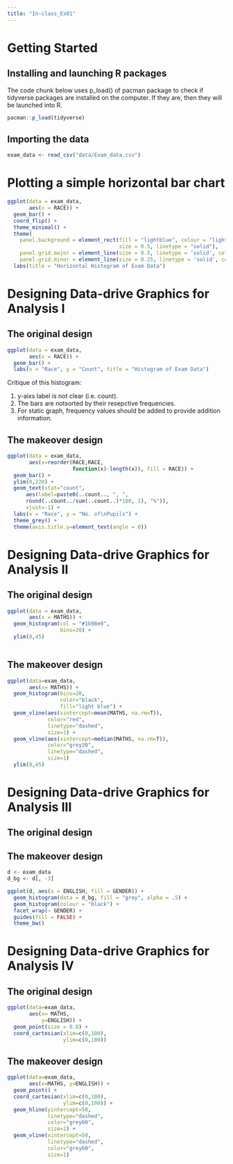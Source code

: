 ```yaml
---
title: "In-class_Ex01"
---
```


# Getting Started

## Installing and launching R packages

The code chunk below uses p_load() of pacman package to check if tidyverse packages are installed on the computer. If they are, then they will be launched into R.

```r
pacman::p_load(tidyverse)
```

## Importing the data

```r
exam_data <- read_csv("data/Exam_data.csv")
```

# Plotting a simple horizontal bar chart

```r
ggplot(data = exam_data,
       aes(x = RACE)) + 
  geom_bar() +
  coord_flip() +
  theme_minimal() +
  theme(
    panel.background = element_rect(fill = "lightblue", colour = "lightblue", 
                                    size = 0.5, linetype = "solid"),
    panel.grid.major = element_line(size = 0.5, linetype = 'solid', colour = "white"), 
    panel.grid.minor = element_line(size = 0.25, linetype = 'solid', colour = "white"))
  labs(title = "Horizontal Histogram of Exam Data")
```

# Designing Data-drive Graphics for Analysis I

## The original design

```r
ggplot(data = exam_data,
       aes(x = RACE)) + 
  geom_bar() +
  labs(x = "Race", y = "Count", title = "Histogram of Exam Data")
```

Critique of this histogram:

1.  y-aixs label is not clear (i.e. count).
2.  The bars are notsorted by their resepctive frequencies.
3.  For static graph, frequency values should be added to provide addition information.

## The makeover design

```r
ggplot(data = exam_data,
       aes(x=reorder(RACE,RACE,
                     function(x)-length(x)), fill = RACE)) + 
  geom_bar() +
  ylim(0,220) +
  geom_text(stat="count", 
      aes(label=paste0(..count.., ", ", 
      round(..count../sum(..count..)*100, 1), "%")),
      vjust=-1) +
  labs(x = "Race", y = "No. of\nPupils") +
  theme_grey() +
  theme(axis.title.y=element_text(angle = 0))
```
# Designing Data-drive Graphics for Analysis II

## The original design
```r
ggplot(data = exam_data,
       aes(x = MATHS)) + 
  geom_histogram(col = "#1b98e0",
                 bins=20) +
  ylim(0,45)
  
```
## The makeover design

```r
ggplot(data=exam_data, 
       aes(x= MATHS)) +
  geom_histogram(bins=20, 
                 color="black", 
                 fill="light blue") +
  geom_vline(aes(xintercept=mean(MATHS, na.rm=T)),
             color="red", 
             linetype="dashed", 
             size=1) +
  geom_vline(aes(xintercept=median(MATHS, na.rm=T)),
             color="grey30",
             linetype="dashed", 
             size=1)
  ylim(0,45)
```

# Designing Data-drive Graphics for Analysis III

## The original design

## The makeover design

```r
d <- exam_data   
d_bg <- d[, -3]  

ggplot(d, aes(x = ENGLISH, fill = GENDER)) +
  geom_histogram(data = d_bg, fill = "grey", alpha = .5) +
  geom_histogram(colour = "black") +
  facet_wrap(~ GENDER) +
  guides(fill = FALSE) +  
  theme_bw()
```
# Designing Data-drive Graphics for Analysis IV

## The original design

```r
ggplot(data=exam_data, 
       aes(x= MATHS, 
           y=ENGLISH)) +
  geom_point(size = 0.8) +
  coord_cartesian(xlim=c(0,100),
                  ylim=c(0,100))
```

## The makeover design

```r
ggplot(data=exam_data, 
       aes(x=MATHS, y=ENGLISH)) +
  geom_point() +
  coord_cartesian(xlim=c(0,100),
                  ylim=c(0,100)) +
  geom_hline(yintercept=50,
             linetype="dashed",
             color="grey60",
             size=1) + 
  geom_vline(xintercept=50, 
             linetype="dashed",
             color="grey60",
             size=1)

```